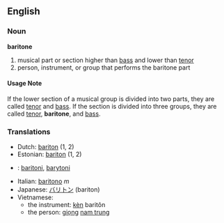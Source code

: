 ==English==
===Noun===
'''baritone'''

# musical part or section higher than [[bass]] and lower than [[tenor]]
# person, instrument, or group that performs the baritone part

====Usage Note====
If the lower section of a musical group is divided into two parts, they are called [[tenor]] and [[bass]].  If the section is divided into three groups, they are called [[tenor]], '''baritone''', and [[bass]].

===Translations===
*Dutch: [[bariton]] (1, 2)
*Estonian: [[bariton]] (1, 2)
*{{msg:fi}}: [[baritoni]], [[barytoni]]
*Italian: [[baritono]] ''m''
*Japanese: [[バリトン]] (bariton)
*Vietnamese:
**the instrument: [[kèn]] baritôn
**the person: [[giọng]] [[nam trung]]